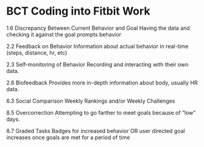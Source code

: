 # BCT Coding into Fitbit Work

1.6 Discrepancy Between Current Behavior and Goal
    Having the data and checking it against the goal prompts behavior

2.2 Feedback on Behavior
    Information about actual behavior in real-time (steps, distance, hr, etc)

2.3 Self-monitoring of Behavior
    Recording and interacting with their own data.

2.6 Biofeedback
    Provides more in-depth information about body, usually HR data.
    
6.3 Social Comparison
    Weekly Rankings and/or Weekly Challenges

8.5 Overcorrection
    Attempting to go farther to meet goals because of "low" days.

8.7 Graded Tasks
    Badges for increased behavior
    OR
    user directed goal increases once goals are met for a period of time
